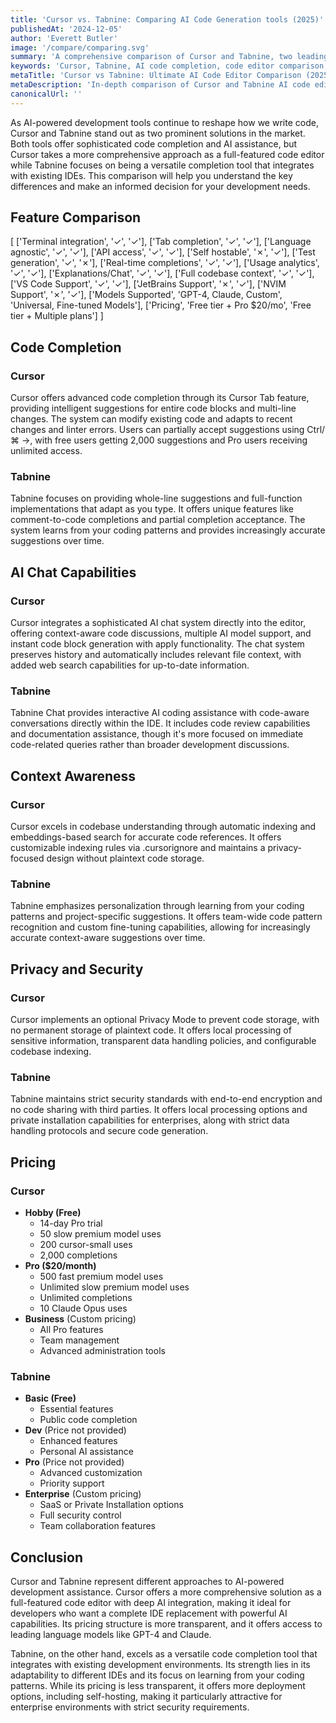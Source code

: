 ```yaml
---
title: 'Cursor vs. Tabnine: Comparing AI Code Generation tools (2025)'
publishedAt: '2024-12-05'
author: 'Everett Butler'
image: '/compare/comparing.svg'
summary: 'A comprehensive comparison of Cursor and Tabnine, two leading AI-powered code editors, analyzing their features, pricing, and capabilities for modern software development.'
keywords: 'Cursor, Tabnine, AI code completion, code editor comparison, AI programming tools, developer productivity, VS Code, code generation'
metaTitle: 'Cursor vs Tabnine: Ultimate AI Code Editor Comparison (2025)'
metaDescription: 'In-depth comparison of Cursor and Tabnine AI code editors, featuring analysis of code completion, privacy, pricing, and integration capabilities to help developers choose the right tool.'
canonicalUrl: ''
---
```


As AI-powered development tools continue to reshape how we write code, Cursor and Tabnine stand out as two prominent solutions in the market. Both tools offer sophisticated code completion and AI assistance, but Cursor takes a more comprehensive approach as a full-featured code editor while Tabnine focuses on being a versatile completion tool that integrates with existing IDEs. This comparison will help you understand the key differences and make an informed decision for your development needs.

## Feature Comparison

[
    ['Terminal integration', '✓', '✓'],
    ['Tab completion', '✓', '✓'],
    ['Language agnostic', '✓', '✓'],
    ['API access', '✓', '✓'],
    ['Self hostable', '✗', '✓'],
    ['Test generation', '✓', '✗'],
    ['Real-time completions', '✓', '✓'],
    ['Usage analytics', '✓', '✓'],
    ['Explanations/Chat', '✓', '✓'],
    ['Full codebase context', '✓', '✓'],
    ['VS Code Support', '✓', '✓'],
    ['JetBrains Support', '✗', '✓'],
    ['NVIM Support', '✗', '✓'],
    ['Models Supported', 'GPT-4, Claude, Custom', 'Universal, Fine-tuned Models'],
    ['Pricing', 'Free tier + Pro $20/mo', 'Free tier + Multiple plans']
]

## Code Completion

### Cursor
Cursor offers advanced code completion through its Cursor Tab feature, providing intelligent suggestions for entire code blocks and multi-line changes. The system can modify existing code and adapts to recent changes and linter errors. Users can partially accept suggestions using Ctrl/⌘ →, with free users getting 2,000 suggestions and Pro users receiving unlimited access.

### Tabnine
Tabnine focuses on providing whole-line suggestions and full-function implementations that adapt as you type. It offers unique features like comment-to-code completions and partial completion acceptance. The system learns from your coding patterns and provides increasingly accurate suggestions over time.

## AI Chat Capabilities

### Cursor
Cursor integrates a sophisticated AI chat system directly into the editor, offering context-aware code discussions, multiple AI model support, and instant code block generation with apply functionality. The chat system preserves history and automatically includes relevant file context, with added web search capabilities for up-to-date information.

### Tabnine
Tabnine Chat provides interactive AI coding assistance with code-aware conversations directly within the IDE. It includes code review capabilities and documentation assistance, though it's more focused on immediate code-related queries rather than broader development discussions.

## Context Awareness

### Cursor
Cursor excels in codebase understanding through automatic indexing and embeddings-based search for accurate code references. It offers customizable indexing rules via .cursorignore and maintains a privacy-focused design without plaintext code storage.

### Tabnine
Tabnine emphasizes personalization through learning from your coding patterns and project-specific suggestions. It offers team-wide code pattern recognition and custom fine-tuning capabilities, allowing for increasingly accurate context-aware suggestions over time.

## Privacy and Security

### Cursor
Cursor implements an optional Privacy Mode to prevent code storage, with no permanent storage of plaintext code. It offers local processing of sensitive information, transparent data handling policies, and configurable codebase indexing.

### Tabnine
Tabnine maintains strict security standards with end-to-end encryption and no code sharing with third parties. It offers local processing options and private installation capabilities for enterprises, along with strict data handling protocols and secure code generation.

## Pricing

### Cursor
- **Hobby (Free)**
  - 14-day Pro trial
  - 50 slow premium model uses
  - 200 cursor-small uses
  - 2,000 completions
- **Pro ($20/month)**
  - 500 fast premium model uses
  - Unlimited slow premium model uses
  - Unlimited completions
  - 10 Claude Opus uses
- **Business** (Custom pricing)
  - All Pro features
  - Team management
  - Advanced administration tools

### Tabnine
- **Basic (Free)**
  - Essential features
  - Public code completion
- **Dev** (Price not provided)
  - Enhanced features
  - Personal AI assistance
- **Pro** (Price not provided)
  - Advanced customization
  - Priority support
- **Enterprise** (Custom pricing)
  - SaaS or Private Installation options
  - Full security control
  - Team collaboration features

## Conclusion

Cursor and Tabnine represent different approaches to AI-powered development assistance. Cursor offers a more comprehensive solution as a full-featured code editor with deep AI integration, making it ideal for developers who want a complete IDE replacement with powerful AI capabilities. Its pricing structure is more transparent, and it offers access to leading language models like GPT-4 and Claude.

Tabnine, on the other hand, excels as a versatile code completion tool that integrates with existing development environments. Its strength lies in its adaptability to different IDEs and its focus on learning from your coding patterns. While its pricing is less transparent, it offers more deployment options, including self-hosting, making it particularly attractive for enterprise environments with strict security requirements.